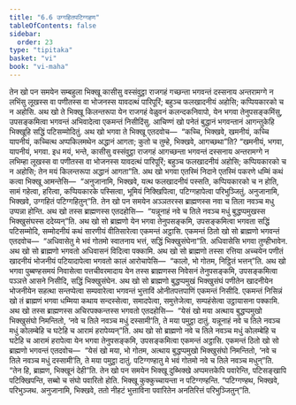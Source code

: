 ```yaml
---
title: "6.6 उग्गहितपटिग्गहण"
tableOfContents: false
sidebar:
  order: 23
type: "tipitaka"
basket: "vi"
book: "vi-maha"
---
```



<DynamicBreadcrumb />

<Division number="275" book="vi-maha">

<Paragraph number="1255" book="vi-maha">
तेन खो पन समयेन सम्बहुला भिक्खू कासीसु वस्संवुट्ठा राजगहं गच्छन्ता भगवन्तं दस्सनाय अन्तरामग्गे न लभिंसु लूखस्स वा पणीतस्स वा भोजनस्स यावदत्थं पारिपूरिं; बहुञ्च फलखादनीयं अहोसि; कप्पियकारको च न अहोसि. अथ खो ते भिक्खू किलन्तरूपा येन राजगहं वेळुवनं कलन्दकनिवापो, येन भगवा तेनुपसङ्कमिंसु, उपसङ्कमित्वा भगवन्तं अभिवादेत्वा एकमन्तं निसीदिंसु. आचिण्णं खो पनेतं बुद्धानं भगवन्तानं आगन्तुकेहि भिक्खूहि सद्धिं पटिसम्मोदितुं. अथ खो भगवा ते भिक्खू एतदवोच—  “कच्चि, भिक्खवे, खमनीयं, कच्चि यापनीयं, कच्चित्थ अप्पकिलमथेन अद्धानं आगता; कुतो च तुम्हे, भिक्खवे, आगच्छथा”ति? “खमनीयं, भगवा, यापनीयं, भगवा. इध मयं, भन्ते, कासीसु वस्संवुट्ठा राजगहं आगच्छन्ता भगवन्तं दस्सनाय अन्तरामग्गे न लभिम्हा लूखस्स वा पणीतस्स वा भोजनस्स यावदत्थं पारिपूरिं; बहुञ्च फलखादनीयं अहोसि; कप्पियकारको च न अहोसि; तेन मयं किलन्तरूपा अद्धानं आगता”ति. अथ खो भगवा एतस्मिं निदाने एतस्मिं पकरणे धम्मिं कथं कत्वा भिक्खू आमन्तेसि—  “अनुजानामि, भिक्खवे, यत्थ फलखादनीयं पस्सति, कप्पियकारको च न होति, सामं गहेत्वा, हरित्वा, कप्पियकारके पस्सित्वा, भूमियं निक्खिपित्वा, पटिग्गहापेत्वा परिभुञ्जितुं. अनुजानामि, भिक्खवे, उग्गहितं पटिग्गहितुन्”ति.
</Paragraph>

</Division>
<Division number="276" book="vi-maha">

<Paragraph number="1256" book="vi-maha">
तेन खो पन समयेन अञ्ञतरस्स ब्राह्मणस्स नवा च तिला नवञ्च मधु उप्पन्ना होन्ति. अथ खो तस्स ब्राह्मणस्स एतदहोसि—  “यन्नूनाहं नवे च तिले नवञ्च मधुं बुद्धप्पमुखस्स भिक्खुसंघस्स ददेय्यन्”ति. अथ खो सो ब्राह्मणो येन भगवा तेनुपसङ्कमि, उपसङ्कमित्वा भगवता सद्धिं पटिसम्मोदि, सम्मोदनीयं कथं सारणीयं वीतिसारेत्वा एकमन्तं अट्ठासि. एकमन्तं ठितो खो सो ब्राह्मणो भगवन्तं एतदवोच—  “अधिवासेतु मे भवं गोतमो स्वातनाय भत्तं, सद्धिं भिक्खुसंघेना”ति. अधिवासेसि भगवा तुण्हीभावेन. अथ खो सो ब्राह्मणो भगवतो अधिवासनं विदित्वा पक्कामि. अथ खो सो ब्राह्मणो तस्सा रत्तिया अच्चयेन पणीतं खादनीयं भोजनीयं पटियादापेत्वा भगवतो कालं आरोचापेसि—  “कालो, भो गोतम, निट्ठितं भत्तन्”ति.
</Paragraph>

<Paragraph number="1257" book="vi-maha">
अथ खो भगवा पुब्बण्हसमयं निवासेत्वा पत्तचीवरमादाय येन तस्स ब्राह्मणस्स निवेसनं तेनुपसङ्कमि, उपसङ्कमित्वा पञ्ञत्ते आसने निसीदि, सद्धिं भिक्खुसंघेन. अथ खो सो ब्राह्मणो बुद्धप्पमुखं भिक्खुसंघं पणीतेन खादनीयेन भोजनीयेन सहत्था सन्तप्पेत्वा सम्पवारेत्वा भगवन्तं भुत्ताविं ओनीतपत्तपाणिं एकमन्तं निसीदि. एकमन्तं निसिन्नं खो तं ब्राह्मणं भगवा धम्मिया कथाय सन्दस्सेत्वा, समादपेत्वा, समुत्तेजेत्वा, सम्पहंसेत्वा उट्ठायासना पक्कामि.
</Paragraph>

<Paragraph number="1258" book="vi-maha">
अथ खो तस्स ब्राह्मणस्स अचिरपक्कन्तस्स भगवतो एतदहोसि—  “येसं खो मया अत्थाय बुद्धप्पमुखो भिक्खुसंघो निमन्तितो, ‘नवे च तिले नवञ्च मधुं दस्सामी’ति, ते मया पमुट्ठा दातुं. यन्नूनाहं नवे च तिले नवञ्च मधुं कोलम्बेहि च घटेहि च आरामं हरापेय्यन्”ति. अथ खो सो ब्राह्मणो नवे च तिले नवञ्च मधुं कोलम्बेहि च घटेहि च आरामं हरापेत्वा येन भगवा तेनुपसङ्कमि, उपसङ्कमित्वा एकमन्तं अट्ठासि. एकमन्तं ठितो खो सो ब्राह्मणो भगवन्तं एतदवोच—  “येसं खो मया, भो गोतम, अत्थाय बुद्धप्पमुखो भिक्खुसंघो निमन्तितो, ‘नवे च तिले नवञ्च मधुं दस्सामी’ति, ते मया पमुट्ठा दातुं. पटिग्गण्हातु मे भवं गोतमो नवे च तिले नवञ्च मधुन्”ति. “तेन हि, ब्राह्मण, भिक्खूनं देही”ति.
</Paragraph>

<Paragraph number="1259" book="vi-maha">
तेन खो पन समयेन भिक्खू दुब्भिक्खे अप्पमत्तकेपि पवारेन्ति, पटिसङ्खापि पटिक्खिपन्ति, सब्बो च संघो पवारितो होति. भिक्खू कुक्कुच्चायन्ता न पटिग्गण्हन्ति. “पटिग्गण्हथ, भिक्खवे, परिभुञ्जथ. अनुजानामि, भिक्खवे, ततो नीहटं भुत्ताविना पवारितेन अनतिरित्तं परिभुञ्जितुन्”ति.
</Paragraph>
</Division>